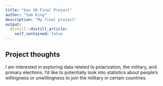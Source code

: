 ```yaml
---
title: "Gov 50 Final Project"
author: "Sam King"
description: "My final project"
output:
  distill::distill_article:
    self_contained: false
---
```




## Project thoughts

I am interested in exploring data related to polarization, the military, and primary elections. I'd like to potentially look into statistics about people's willingness or unwillingness to join the military in certain countries.